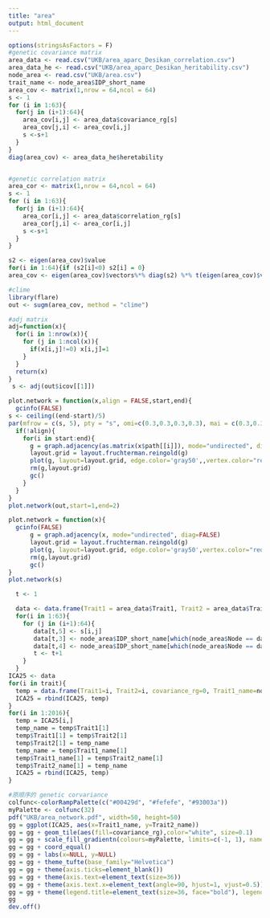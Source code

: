 ---
title: "area"
output: html_document
---

```{r}
options(stringsAsFactors = F)
#genetic covariance matrix
area_data <- read.csv("UKB/area_aparc_Desikan_correlation.csv")
area_data_he <- read.csv("UKB/area_aparc_Desikan_heritability.csv")
node_area <- read.csv("UKB/area.csv")
trait_name <- node_area$IDP_short_name
area_cov <- matrix(1,nrow = 64,ncol = 64)
s <- 1
for (i in 1:63){
  for(j in (i+1):64){
    area_cov[i,j] <- area_data$covariance_rg[s]
    area_cov[j,i] <- area_cov[i,j]
    s <-s+1
  }
}
diag(area_cov) <- area_data_he$heretability


#genetic correlation matrix
area_cor <- matrix(1,nrow = 64,ncol = 64)
s <- 1
for (i in 1:63){
  for(j in (i+1):64){
    area_cor[i,j] <- area_data$correlation_rg[s]
    area_cor[j,i] <- area_cor[i,j]
    s <-s+1
  }
}
```


```{r}
s2 <- eigen(area_cov)$value
for(i in 1:64){if (s2[i]<0) s2[i] = 0}
area_cov <- eigen(area_cov)$vectors%*% diag(s2) %*% t(eigen(area_cov)$vectors)
```


```{r}
#clime
library(flare)
out <- sugm(area_cov, method = "clime")
```

```{r}
#adj matrix
adj=function(x){
  for(i in 1:nrow(x)){
    for (j in 1:ncol(x)){
      if(x[i,j]!=0) x[i,j]=1
    }
  }
  return(x)
}
 s <- adj(out$icov[[1]])
```

```{r}
plot.network = function(x,align = FALSE,start,end){
  gcinfo(FALSE)
s <- ceiling((end-start)/5) 
par(mfrow = c(s, 5), pty = "s", omi=c(0.3,0.3,0.3,0.3), mai = c(0.3,0.3,0.3,0.3))
  if(!align){
    for(i in start:end){
      g = graph.adjacency(as.matrix(x$path[[i]]), mode="undirected", diag=FALSE)
      layout.grid = layout.fruchterman.reingold(g)
      plot(g, layout=layout.grid, edge.color='gray50',,vertex.color="red", vertex.size=3, main = paste("lambda = ",as.character(round(x$lambda[i],3)),sep = ""),vertex.label=NA)
      rm(g,layout.grid)
      gc()
    }
  }
}
plot.network(out,start=1,end=2) 
```

```{r}
plot.network = function(x){
  gcinfo(FALSE)
      g = graph.adjacency(x, mode="undirected", diag=FALSE)
      layout.grid = layout.fruchterman.reingold(g)
      plot(g, layout=layout.grid, edge.color='gray50',vertex.color="red", vertex.size=3,vertex.label=NA)
      rm(g,layout.grid)
      gc()
}
plot.network(s)
```


```{r}
  t <- 1

  data <- data.frame(Trait1 = area_data$Trait1, Trait2 = area_data$Trait2,Trait1_name=NA,Trait2_name=NA,covariance_rg =NA)
  for(i in 1:63){
    for (j in (i+1):64){
       data[t,5] <- s[i,j]
       data[t,3] <- node_area$IDP_short_name[which(node_area$Node == data$Trait1[t])]
       data[t,4] <- node_area$IDP_short_name[which(node_area$Node == data$Trait2[t])]
       t <- t+1
    }
  }
ICA25 <- data
for(i in trait){
  temp = data.frame(Trait1=i, Trait2=i, covariance_rg=0, Trait1_name=node_area$IDP_short_name[which(node_area$Node == i)],Trait2_name=node_area$IDP_short_name[which(node_area$Node == i)])
  ICA25 = rbind(ICA25, temp)
}
for(i in 1:2016){
  temp = ICA25[i,]
  temp_name = temp$Trait1[1]
  temp$Trait1[1] = temp$Trait2[1]
  temp$Trait2[1] = temp_name
  temp_name = temp$Trait1_name[1]
  temp$Trait1_name[1] = temp$Trait2_name[1]
  temp$Trait2_name[1] = temp_name
  ICA25 = rbind(ICA25, temp)
}

```


```{r}
#原顺序的 genetic corvariance
colfunc<-colorRampPalette(c("#00429d", "#fefefe", "#93003a"))
myPalette <- colfunc(32)
pdf("UKB/area_network.pdf", width=50, height=50)
gg = ggplot(ICA25, aes(x=Trait1_name, y=Trait2_name))
gg = gg + geom_tile(aes(fill=covariance_rg),color="white", size=0.1)
gg = gg + scale_fill_gradientn(colours=myPalette, limits=c(-1, 1), name=" ", breaks=c(-1,0,1))
gg = gg + coord_equal()
gg = gg + labs(x=NULL, y=NULL)
gg = gg + theme_tufte(base_family="Helvetica")
gg = gg + theme(axis.ticks=element_blank())
gg = gg + theme(axis.text=element_text(size=36))
gg = gg + theme(axis.text.x=element_text(angle=90, hjust=1, vjust=0.5))
gg = gg + theme(legend.title=element_text(size=36, face="bold"), legend.text=element_text(size=28),legend.key.size=unit(1,'cm'), legend.key.width=unit(1.2,'cm'), legend.position = "top", legend.justification = "left")
gg
dev.off()
```

